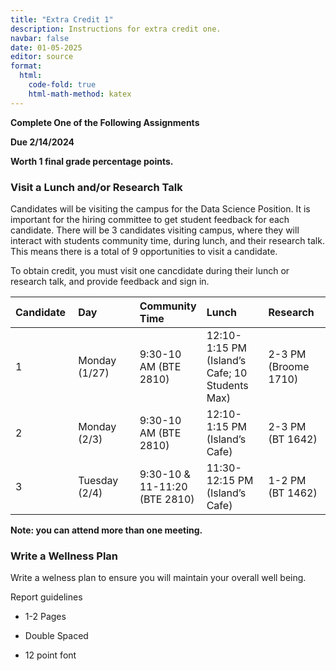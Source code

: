 ```yaml
---
title: "Extra Credit 1"
description: Instructions for extra credit one.
navbar: false
date: 01-05-2025
editor: source
format:
  html: 
    code-fold: true
    html-math-method: katex
---
```


**Complete One of the Following Assignments**

**Due 2/14/2024**

**Worth 1 final grade percentage points.**

### Visit a Lunch and/or Research Talk


Candidates will be visiting the campus for the Data Science Position. It is important for the hiring committee to get student feedback for each candidate. There will be 3 candidates visiting campus, where they will interact with students community time, during lunch, and their research talk. This means there is a total of 9 opportunities to visit a candidate. 

To obtain credit, you must visit one cancdidate during their lunch or research talk, and provide feedback and sign in.

| Candidate | Day | Community Time | Lunch | Research |
|:-|:-|:-|:-|:-|
| 1 | Monday (1/27) | 9:30-10 AM (BTE 2810) | 12:10-1:15 PM (Island's Cafe; 10 Students Max) | 2-3 PM (Broome 1710) |
| 2 | Monday (2/3) | 9:30-10 AM (BTE 2810) | 12:10-1:15 PM (Island's Cafe) | 2-3 PM (BT 1642) |
| 3 | Tuesday (2/4) | 9:30-10 & 11-11:20 (BTE 2810) | 11:30-12:15 PM (Island's Cafe) | 1-2 PM (BT 1462) |

**Note: you can attend more than one meeting.**

### Write a Wellness Plan

Write a welness plan to ensure you will maintain your overall well being.

Report guidelines

-   1-2 Pages

-   Double Spaced

-   12 point font



